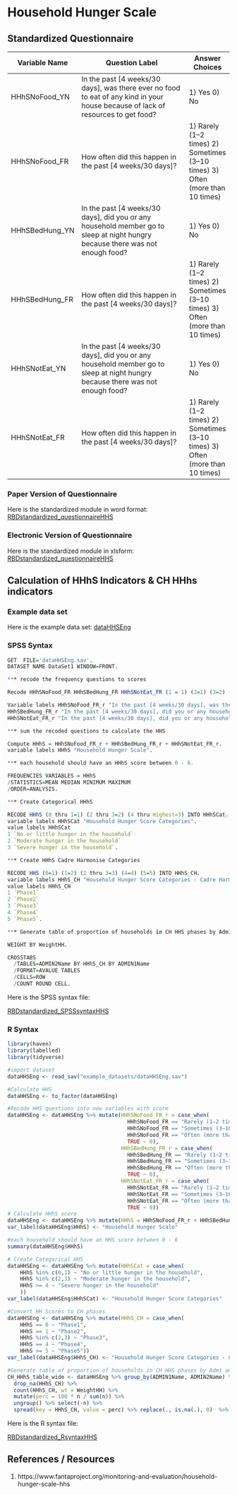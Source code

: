 # Household Hunger Scale 

## Standardized Questionnaire

Variable Name | Question Label | Answer Choices
---- | ------------- |---- 
HHhSNoFood_YN | In the past [4 weeks/30 days], was there ever no food to eat of any kind in your house because of lack of resources to get food? | 1) Yes 0) No
HHhSNoFood_FR | How often did this happen in the past [4 weeks/30 days]? | 1) Rarely (1–2 times) 2) Sometimes (3–10 times)  3) Often (more than 10 times)
HHhSBedHung_YN | In the past [4 weeks/30 days], did you or any household member go to sleep at night hungry because there was not enough food? | 1) Yes 0) No
HHhSBedHung_FR  | How often did this happen in the past [4 weeks/30 days]? | 1) Rarely (1–2 times) 2) Sometimes (3–10 times)  3) Often (more than 10 times)
HHhSNotEat_YN | In the past [4 weeks/30 days], did you or any household member go to sleep at night hungry because there was not enough food? | 1) Yes 0) No
HHhSNotEat_FR | How often did this happen in the past [4 weeks/30 days]? | 1) Rarely (1–2 times) 2) Sometimes (3–10 times)  3) Often (more than 10 times)

### Paper Version of Questionnaire

Here is the standardized module in word format:
[RBDstandardized_questionnaireHHS](https://github.com/WFP-VAM/RBD_FS_CH_guide_EN/blob/master/questionnaires/RBDstandardized_questionnaireHHS.xlsx) 

### Electronic Version of Questionnaire

Here is the standardized module in xlsform:
[RBDstandardized_questionnaireHHS](https://github.com/WFP-VAM/RBD_FS_CH_guide_EN/blob/master/questionnaires/RBDstandardized_questionnaireHHS.docx) 

## Calculation of HHhS Indicators & CH HHhs indicators

### Example data set

Here is the example data set:
[dataHHSEng](https://github.com/WFP-VAM/RBD_FS_CH_guide_EN/blob/master/example_datasets/dataHHSEng.sav) 

### SPSS Syntax

```r

GET  FILE='dataHHSEng.sav'.
DATASET NAME DataSet1 WINDOW=FRONT.

*** recode the frequency questions to scores

Recode HHhSNoFood_FR HHhSBedHung_FR HHhSNotEat_FR (1 = 1) (2=1) (3=2) (ELSE=0) INTO HHhSNoFood_FR_r HHhSBedHung_FR_r HHhSNotEat_FR_r.

Variable labels HHhSNoFood_FR_r "In the past [4 weeks/30 days], was there ever no food to eat of any kind in your house because of lack of resources to get food? - recoded"
HHhSBedHung_FR_r "In the past [4 weeks/30 days], did you or any household member go to sleep at night hungry because there was not enough food? - recoded"
HHhSNotEat_FR_r "In the past [4 weeks/30 days], did you or any household member go to sleep at night hungry because there was not enough food? - recoded".

*** sum the recoded questions to calculate the HHS

Compute HHhS = HHhSNoFood_FR_r + HHhSBedHung_FR_r + HHhSNotEat_FR_r.
variable labels HHhS "Household Hunger Scale".

*** each household should have an HHhS score between 0 - 6.

FREQUENCIES VARIABLES = HHhS
/STATISTICS=MEAN MEDIAN MINIMUM MAXIMUM
/ORDER=ANALYSIS.

*** Create Categorical HHhS

RECODE HHhS (0 thru 1=1) (2 thru 3=2) (4 thru Highest=3) INTO HHhSCat.
variable labels HHhSCat "Household Hunger Score Categories".
value labels HHhSCat 
1 `No or little hunger in the household`
2 `Moderate hunger in the household`
3 `Severe hunger in the household`.

*** Create HHhS Cadre Harmonise Categories

RECODE HHS (0=1) (1=2) (2 thru 3=3) (4=4) (5=5) INTO HHhS_CH.
variable labels HHhS_CH "Household Hunger Score Categories - Cadre Harmonise".
value labels HHhS_CH
1 `Phase1`
2 `Phase2`
3 `Phase3`
4 `Phase4`
5 `Phase5`.

*** Generate table of proportion of households in CH HHS phases by Adm1 and Adm2 using weights

WEIGHT BY WeightHH.

CROSSTABS
  /TABLES=ADMIN2Name BY HHhS_CH BY ADMIN1Name
  /FORMAT=AVALUE TABLES
  /CELLS=ROW 
  /COUNT ROUND CELL.

```

Here is the SPSS syntax file: 

[RBDstandardized_SPSSsyntaxHHS](https://github.com/WFP-VAM/RBD_FS_CH_guide_EN/blob/master/syntax/RBDstandardized_SPSSsyntaxHHS.sps) 

### R Syntax

```r
library(haven)
library(labelled)
library(tidyverse)

#import dataset
dataHHSEng <- read_sav("example_datasets/dataHHSEng.sav")

#Calculate HHS 
dataHHSEng <- to_factor(dataHHSEng)

#Recode HHS questions into new variables with score 
dataHHSEng <- dataHHSEng %>% mutate(HHhSNoFood_FR_r = case_when(
                                      HHhSNoFood_FR == "Rarely (1–2 times)" ~ 1,
                                      HHhSNoFood_FR == "Sometimes (3–10 times)" ~ 1,
                                      HHhSNoFood_FR == "Often (more than 10 times)" ~ 2,
                                      TRUE ~ 0),
                                    HHhSBedHung_FR_r = case_when(
                                      HHhSBedHung_FR == "Rarely (1–2 times)" ~ 1,
                                      HHhSBedHung_FR == "Sometimes (3–10 times)" ~ 1,
                                      HHhSBedHung_FR == "Often (more than 10 times)" ~ 2,
                                      TRUE ~ 0),
                                    HHhSNotEat_FR_r = case_when(
                                      HHhSNotEat_FR == "Rarely (1–2 times)" ~ 1,
                                      HHhSNotEat_FR == "Sometimes (3–10 times)" ~ 1,
                                      HHhSNotEat_FR == "Often (more than 10 times)" ~ 2,
                                      TRUE ~ 0))
# Calculate HHhS score
dataHHSEng <- dataHHSEng %>% mutate(HHhS = HHhSNoFood_FR_r + HHhSBedHung_FR_r + HHhSNotEat_FR_r)
var_label(dataHHSEng$HHhS) <- "Household Hunger Scale"

#each household should have an HHS score between 0 - 6
summary(dataHHSEng$HHhS)

# Create Categorical HHS
dataHHSEng <- dataHHSEng %>% mutate(HHhSCat = case_when(
    HHhS %in% c(0,1) ~ "No or little hunger in the household",
    HHhS %in% c(2,3) ~ "Moderate hunger in the household",
    HHhS >= 4 ~ "Severe hunger in the household" 
    ))
var_label(dataHHSEng$HHhSCat) <- "Household Hunger Score Categories"

#Convert HH Scores to CH phases
dataHHSEng <- dataHHSEng %>% mutate(HHhS_CH = case_when(
    HHhS == 0 ~ "Phase1",
    HHhS == 1 ~ "Phase2",
    HHhS %in% c(2,3) ~ "Phase3",
    HHhS == 4 ~ "Phase4",  
    HHhS >= 5 ~ "Phase5"))
var_label(dataHHSEng$HHhS_CH) <- "Household Hunger Score Categories - Cadre Harmonise"

#Generate table of proportion of households in CH HHS phases by Adm1 and Adm2 using weights
CH_HHhS_table_wide <- dataHHSEng %>% group_by(ADMIN1Name, ADMIN2Name) %>%
  drop_na(HHhS_CH) %>%
  count(HHhS_CH, wt = WeightHH) %>%
  mutate(perc = 100 * n / sum(n)) %>%
  ungroup() %>% select(-n) %>%
  spread(key = HHhS_CH, value = perc) %>% replace(., is.na(.), 0)  %>% mutate_if(is.numeric, round, 1)
```


Here is the R syntax file: 

[RBDstandardized_RsyntaxHHS](https://github.com/WFP-VAM/RBD_FS_CH_guide_EN/blob/master/syntax/RBDstandardized_RsyntaxHHS.R) 


## References / Resources

1. https://www.fantaproject.org/monitoring-and-evaluation/household-hunger-scale-hhs


